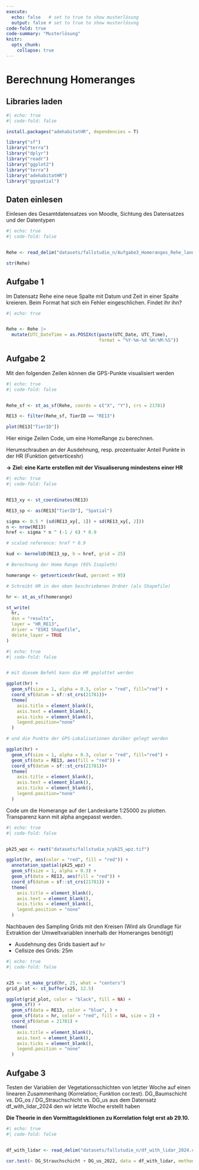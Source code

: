 ```yaml
---
execute:
  echo: false   # set to true to show musterlösung
  output: false # set to true to show musterlösung
code-fold: true
code-summary: "Musterlösung"
knitr:
  opts_chunk: 
    collapse: true
---
```


# Berechnung Homeranges

## Libraries laden

```r
#| echo: true
#| code-fold: false

install.packages("adehabitatHR", dependencies = T)

library("sf")
library("terra")
library("dplyr")
library("readr")
library("ggplot2")
library("terra")
library("adehabitatHR")
library("ggspatial")
```

## Daten einlesen

Einlesen des Gesamtdatensatzes von Moodle, Sichtung des Datensatzes und der Datentypen

```r
#| echo: true
#| code-fold: false


Rehe <- read_delim("datasets/fallstudie_n/Aufgabe3_Homeranges_Rehe_landforst_20241011.csv", delim = ";")

str(Rehe)
```

## Aufgabe 1

Im Datensatz Rehe eine neue Spalte mit Datum und Zeit in einer Spalte kreieren. Beim Format hat sich ein Fehler eingeschlichen. Findet ihr ihn?

```r
#| echo: true


Rehe <- Rehe |>
  mutate(UTC_DateTime = as.POSIXct(paste(UTC_Date, UTC_Time),
                                   format = "%Y-%m-%d %H:%M:%S"))
```

## Aufgabe 2

Mit den folgenden Zeilen können die GPS-Punkte visualisiert werden

```r
#| echo: true
#| code-fold: false


Rehe_sf <- st_as_sf(Rehe, coords = c("X", "Y"), crs = 21781)

RE13 <- filter(Rehe_sf, TierID == "RE13")

plot(RE13["TierID"])
```

Hier einige Zeilen Code, um eine HomeRange zu berechnen.

Herumschrauben an der Ausdehnung, resp. prozentualer Anteil Punkte in der HR (Funktion getverticeshr) 

**→ Ziel: eine Karte erstellen mit der Visualiserung mindestens einer HR**

```r
#| echo: true
#| code-fold: false


RE13_xy <- st_coordinates(RE13)

RE13_sp <- as(RE13["TierID"], "Spatial")

sigma <- 0.5 * (sd(RE13_xy[, 1]) + sd(RE13_xy[, 2]))
n <- nrow(RE13)
href <- sigma * n ^ (-1 / 6) * 0.9

# scaled reference: href * 0.9

kud <- kernelUD(RE13_sp, h = href, grid = 25)

# Berechnung der Home Range (95% Isopleth)

homerange <- getverticeshr(kud, percent = 95)

# Schreibt HR in den oben beschriebenen Ordner (als Shapefile)

hr <- st_as_sf(homerange)

st_write(
  hr,
  dsn = "results",
  layer = "HR_RE13",
  driver = "ESRI Shapefile",
  delete_layer = TRUE
)
```

```r
#| echo: true
#| code-fold: false


# mit diesem Befehl kann die HR geplottet werden

ggplot(hr) + 
  geom_sf(size = 1, alpha = 0.3, color = "red", fill="red") +
  coord_sf(datum = sf::st_crs(21781))+
  theme(
    axis.title = element_blank(),
    axis.text = element_blank(),
    axis.ticks = element_blank(),
    legend.position="none"
  )

# und die Punkte der GPS-Lokalisationen darüber gelegt werden 

ggplot(hr) + 
  geom_sf(size = 1, alpha = 0.3, color = "red", fill="red") +
  geom_sf(data = RE13, aes(fill = "red")) +
  coord_sf(datum = sf::st_crs(21781))+
  theme(
    axis.title = element_blank(),
    axis.text = element_blank(),
    axis.ticks = element_blank(),
    legend.position="none"
  )
```    

Code um die Homerange auf der Landeskarte 1:25000 zu plotten. Transparenz kann mit alpha angepasst werden.

```r
#| echo: true
#| code-fold: false


pk25_wpz <- rast("datasets/fallstudie_n/pk25_wpz.tif")

ggplot(hr, aes(color = "red", fill = "red")) +
  annotation_spatial(pk25_wpz) +
  geom_sf(size = 1, alpha = 0.3) +
  geom_sf(data = RE13, aes(fill = "red")) +
  coord_sf(datum = sf::st_crs(21781)) +
  theme(
    axis.title = element_blank(),
    axis.text = element_blank(),
    axis.ticks = element_blank(),
    legend.position = "none"
  )
```

Nachbauen des Sampling Grids mit den Kreisen (Wird als Grundlage für Extraktion der Umweltvariablen innerhalb der Homeranges benötigt)

- Ausdehnung des Grids basiert auf `hr`
- Cellsize des Grids: 25m

```r
#| echo: true
#| code-fold: false


x25 <- st_make_grid(hr, 25, what = "centers")
grid_plot <- st_buffer(x25, 12.5)

ggplot(grid_plot, color = "black", fill = NA) +
  geom_sf() +
  geom_sf(data = RE13, color = "blue", ) +
  geom_sf(data = hr, color = "red", fill = NA, size = 2) +
  coord_sf(datum = 21781) +
  theme(
    axis.title = element_blank(),
    axis.text = element_blank(),
    axis.ticks = element_blank(),
    legend.position = "none"
  )
```

## Aufgabe 3

Testen der Variablen der Vegetationsschichten von letzter Woche auf einen linearen Zusammenhang (Korrelation; Funktion cor.test). DG_Baumschicht vs. DG_os / DG_Strauchschicht vs. DG_us aus dem Datensatz df_with_lidar_2024 den wir letzte Woche erstellt haben

**Die Theorie in den Vormittagslektionen zu Korrelation folgt erst ab 29.10.**

```r
#| echo: true
#| code-fold: false


df_with_lidar <- read_delim("datasets/fallstudie_n/df_with_lidar_2024.csv", delim = ";")

cor.test(~ DG_Strauchschicht + DG_us_2022, data = df_with_lidar, method = "pearson")
```

